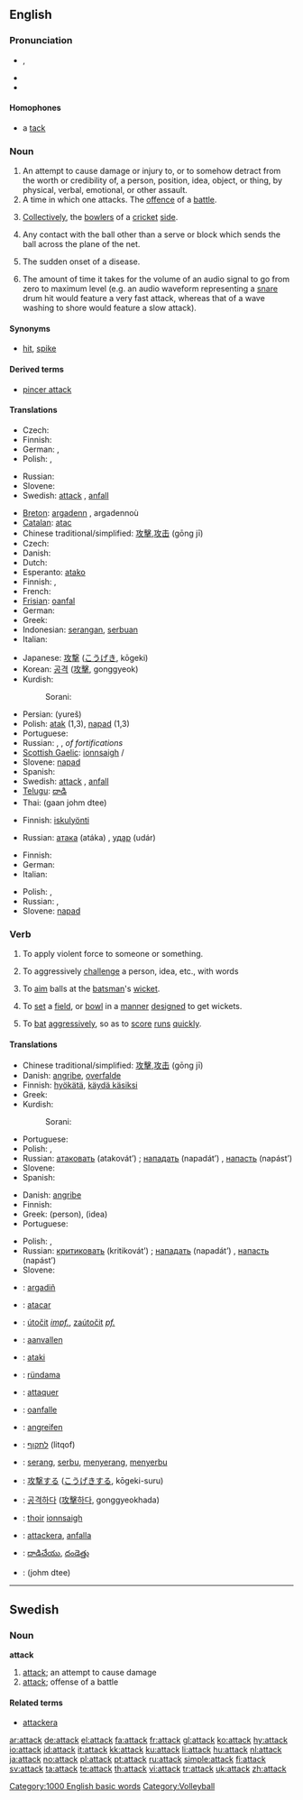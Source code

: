 ==English==

===Pronunciation===
* {{a|RP|AusE|GenAm}} {{IPA|/əˈtæk/}}, {{SAMPA|/@t{:k/}}
* {{audio|en-us-attack.ogg|Audio (US)}}
* {{rhymes|æk}}

====Homophones====
* a [[tack]]

===Noun===
{{en-noun}}

# An attempt to cause damage or injury to, or to somehow detract from the worth or credibility of, a person, position, idea, object, or thing, by physical, verbal, emotional, or other assault.
# A time in which one attacks.  The [[offence]] of a [[battle]].
# {{cricket}} [[Collectively]], the [[bowler]]s of a [[cricket]] [[side]].
# {{volleyball}} Any contact with the ball other than a serve or block which sends the ball across the plane of the net.
# {{medicine}} The sudden onset of a disease.
# {{italbrac|audio}} The amount of time it takes for the volume of an audio signal to go from zero to maximum level (e.g. an audio waveform representing a [[snare]] drum hit would feature a very fast attack, whereas that of a wave washing to shore would feature a slow attack).

====Synonyms====
* {{sense|volleyball}} [[hit]], [[spike]]

====Derived terms====
* [[pincer attack]]

====Translations====
{{trans-top|attempt to cause damage or injury}}
* Czech: {{t-|cs|útok|m}}
* Finnish: {{t+|fi|hyökkäys}}
* German: {{t+|de|Attacke|f}}, {{t+|de|Angriff|m}}
* Polish: {{t|pl|atakować}}, {{t|pl|napadać}}
{{trans-mid}}
* Russian: {{t|ru|нападение|n|tr=napad'énije|sc=Cyrl}}
* Slovene: {{t+|sl|napad|m}}
* Swedish: [[#Swedish|attack]] {{c}}, [[anfall]] {{n}}
{{trans-bottom}}

{{trans-top|offense of a battle}}
* [[Breton]]: [[argadenn]] {{f}}, argadennoù {{p}}
* [[Catalan]]: [[atac]] {{m}}
* Chinese traditional/simplified: [[攻擊]],[[攻击]] (gōng jī)
* Czech: {{t-|cs|útok|m}}
* Danish: {{t+|da|angreb}}
* Dutch: {{t+|nl|aanval|m}}
* Esperanto: [[atako]]
* Finnish: {{t+|fi|hyökkäys}}, {{t-|fi|h-hetki}}
* French: {{t+|fr|attaque|f}}
* [[Frisian]]: [[oanfal]]
* German: {{t+|de|Angriff|m}}
* Greek: {{t+|el|επίθεση|f|tr=epithesi|sc=Grek}}
* Indonesian: [[serang|serangan]], [[serbu|serbuan]]
* Italian: {{t+|it|attacco|m}}
{{trans-mid}}
* Japanese: [[攻撃]] ([[こうげき]], kōgeki)
* Korean: [[공격]] ([[攻擊]], gonggyeok)
* Kurdish:
*: Sorani: {{t|ku|په‌له‌مار|tr=palamAr|sc=KUchar}}
* Persian: {{FAchar|[[یورش]]}} (yureš)
* Polish: [[atak]] {{m}} (1,3), [[napad]] {{m}} (1,3)
* Portuguese: {{t+|pt|ataque|m}}
* Russian: {{t+|ru|атака|f|tr=atáka|sc=Cyrl}}, {{t|ru|нападение|n|tr=napad'énije|sc=Cyrl}}, {{t|ru|штурм|tr=šturm|sc=Cyrl}} ''of fortifications''
* [[Scottish Gaelic]]: [[ionnsaigh]] {{m}}/{{f}}
* Slovene: [[napad]] {{m}}
* Spanish: {{t+|es|ataque|m}}
* Swedish: [[#Swedish|attack]] {{c}}, [[anfall]] {{n}}
* [[Telugu]]: [[దాడి]]
* Thai: {{THchar|[[การโจมตี]]}} (gaan johm dtee)
{{trans-bottom}}

{{trans-top|cricket: the bowlers of a cricket side}}
{{trans-mid}}
{{trans-bottom}}

{{trans-top|volleyball: a hit other than serve or block that sends the ball over the net}}
* Finnish: [[iskulyönti]]
{{trans-mid}}
* Russian: [[атака]] (atáka) {{f}}, [[удар]] (udár) {{m}}
{{trans-bottom}}

{{trans-top|medicine: sudden onset of a disease}}
* Finnish: {{t+|fi|kohtaus}}
* German: {{t+|de|Anfall|m}}
* Italian: {{t+|it|attacco|m}}
{{trans-mid}}
* Polish: {{t|pl|atak|m}}, {{t|pl|napad|m}}
* Russian: {{t|ru|приступ|m|tr=prístup|sc=Cyrl}}, {{t|ru|припадок|m|tr=pripádok|sc=Cyrl}}
* Slovene: [[napad]] {{m}}
{{trans-bottom}}

{{trans-top|amount of time it takes for the volume of an audio signal to go from zero to maximum level}}
{{trans-mid}}
{{trans-bottom}}

===Verb===
{{en-verb}}

# {{transitive}} To apply violent force to someone or something.
# {{transitive}} To aggressively [[challenge]] a person, idea, etc., with words
# {{context|transitive|cricket}} To [[aim]] balls at the [[batsman]]'s [[wicket]].
# {{context|intransitive|cricket}} To [[set]] a [[field]], or [[bowl]] in a [[manner]] [[design]]ed to get wickets.
# {{context|intransitive|cricket}} To [[bat]] [[aggressive]]ly, so as to [[score]] [[run]]s [[quick]]ly.

====Translations====
{{trans-top|to apply violent force to someone or something}}
* Chinese traditional/simplified: [[攻擊]],[[攻击]] (gōng jī)
* Danish: [[angribe]], [[overfalde]]
* Finnish: [[hyökätä]], [[käydä käsiksi]]
* Greek: {{t|el|επιτίθεμαι||tr=epitíthemai|sc=Grek}}
* Kurdish:
*: Sorani: {{t|ku|تێبه‌ربوون|tr=taebarboon|sc=KUchar}}
{{trans-mid}}
* Portuguese: {{t+|pt|atacar}}
* Polish: {{t|pl|atakować}}, {{t|pl|napadać}}
* Russian: [[атаковать]] (atakovát’) {{pf}}; [[нападать]] (napadát’) {{impf}}, [[напасть]] (napást’) {{pf}}
* Slovene: {{t-|sl|napasti}}
* Spanish: {{t+|es|atacar}}
{{trans-bottom}}

{{trans-top|to aggressively challenge a person, idea, etc., with words}}
* Danish: [[angribe]]
* Finnish: {{t+|fi|hyökätä}}
* Greek: {{t|el|επιτίθεμαι||tr=epitíthemai|sc=Grek}} (person), {{t|el|καταπιάνομαι||tr=katapiánomai|sc=Grek}} (idea)
* Portuguese: {{t+|pt|atacar}}
{{trans-mid}}
* Polish: {{t|pl|atakować}}, {{t|pl|napadać}}
* Russian: [[критиковать]] (kritikovát’) {{pf}}; [[нападать]] (napadát’) {{impf}}, [[напасть]] (napást’) {{pf}}
* Slovene: {{t-|sl|napasti}}
{{trans-bottom}}

{{trans-top|cricket: to aim balls at the batsman's wicket}}
{{trans-mid}}
{{trans-bottom}}

{{trans-top|cricket: to set a field, or bowl in a manner designed to get wickets}}
{{trans-mid}}
{{trans-bottom}}

{{trans-top|cricket: to bat aggressively, so as to score runs quickly}}
{{trans-mid}}
{{trans-bottom}}

{{ttbc-top}}
* {{ttbc|Breton}}: [[argadiñ]]
* {{ttbc|Catalan}}: [[atacar]]
* {{ttbc|Czech}}: [[útočit]] ''[[impf.]]'', [[zaútočit]] ''[[pf.]]''
* {{ttbc|Dutch}}: [[aanvallen]]
* {{ttbc|Esperanto}}: [[ataki]]
* {{ttbc|Estonian}}: [[ründama]]
* {{ttbc|French}}: [[attaquer]]
* {{ttbc|Frisian}}: [[oanfalle]]
* {{ttbc|German}}: [[angreifen]]
{{trans-mid}}
* {{ttbc|Hebrew}}: [[לתקוף]] (litqof)
* {{ttbc|Indonesian}}: [[serang]], [[serbu]], [[serang|menyerang]], [[serbu|menyerbu]]
* {{ttbc|Japanese}}: [[攻撃]]する ([[こうげき]]する, kōgeki-suru)
* {{ttbc|Korean}}: [[공격하다]] ([[攻擊하다]], gonggyeokhada)
* {{ttbc|Scottish Gaelic}}: [[thoir]] [[ionnsaigh]]
* {{ttbc|Swedish}}: [[attackera]], [[anfalla]]
* {{ttbc|Telugu}}: [[దాడిచేయు]], [[దండెత్తు]]
* {{ttbc|Thai}}: {{THchar|[[โจมตี]]}} (johm dtee)
{{trans-bottom}}

[[Category:1000 English basic words]]

----

==Swedish==

===Noun===
{{sv-noun-reg-er}}
'''attack''' {{c}}

# [[#English|attack]]; an attempt to cause damage
# [[#English|attack]]; offense of a battle

====Related terms====
* [[attackera]]

[[Category:Volleyball]]

[[ar:attack]]
[[de:attack]]
[[el:attack]]
[[fa:attack]]
[[fr:attack]]
[[gl:attack]]
[[ko:attack]]
[[hy:attack]]
[[io:attack]]
[[id:attack]]
[[it:attack]]
[[kk:attack]]
[[ku:attack]]
[[li:attack]]
[[hu:attack]]
[[nl:attack]]
[[ja:attack]]
[[no:attack]]
[[pl:attack]]
[[pt:attack]]
[[ru:attack]]
[[simple:attack]]
[[fi:attack]]
[[sv:attack]]
[[ta:attack]]
[[te:attack]]
[[th:attack]]
[[vi:attack]]
[[tr:attack]]
[[uk:attack]]
[[zh:attack]]